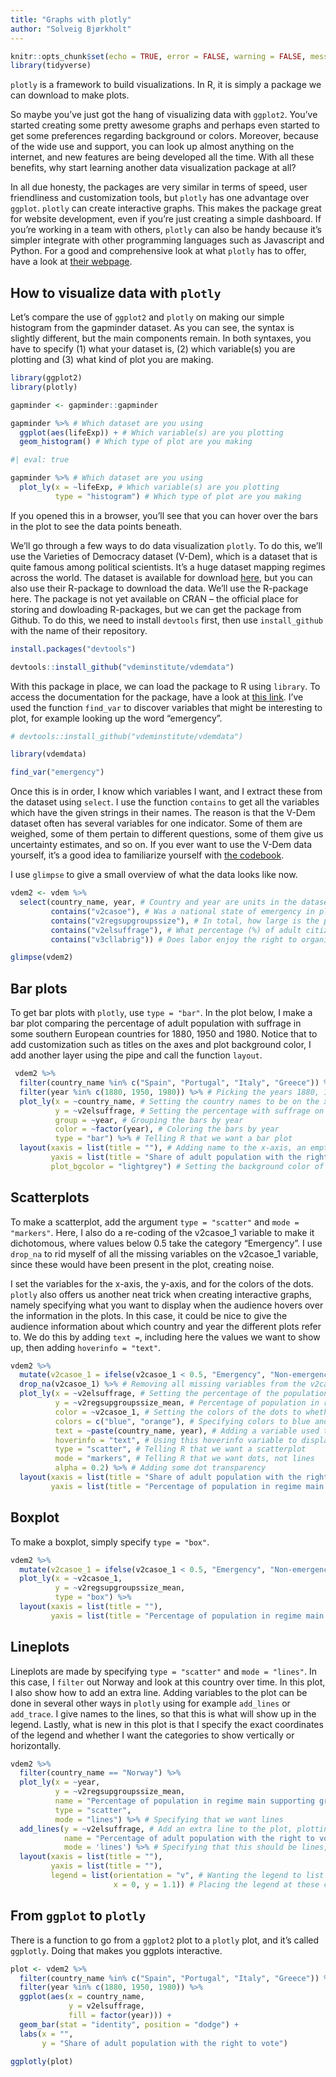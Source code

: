 ```yaml
---
title: "Graphs with plotly"
author: "Solveig Bjørkholt"
---
```


```r
knitr::opts_chunk$set(echo = TRUE, error = FALSE, warning = FALSE, message=FALSE)
library(tidyverse)
```


`plotly` is a framework to build visualizations. In R, it is simply a package we can download to make plots. 

So maybe you've just got the hang of visualizing data with `ggplot2`. You've started creating some pretty awesome graphs and perhaps even started to get some preferences regarding background or colors. Moreover, because of the wide use and support, you can look up almost anything on the internet, and new features are being developed all the time. With all these benefits, why start learning another data visualization package at all?

In all due honesty, the packages are very similar in terms of speed, user friendliness and customization tools, but `plotly` has one advantage over `ggplot`. `plotly` can create interactive graphs. This makes the package great for website development, even if you're just creating a simple dashboard. If you're working in a team with others, `plotly` can also be handy because it's simpler integrate with other programming languages such as Javascript and Python. For a good and comprehensive look at what `plotly` has to offer, have a look at [their webpage](https://plotly.com/r/). 


## How to visualize data with `plotly`

Let's compare the use of `ggplot2` and `plotly` on making our simple histogram from the gapminder dataset. As you can see, the syntax is slightly different, but the main components remain. In both syntaxes, you have to specify (1) what your dataset is, (2) which variable(s) you are plotting and (3) what kind of plot you are making. 

```r

library(ggplot2)
library(plotly)

gapminder <- gapminder::gapminder

gapminder %>% # Which dataset are you using
  ggplot(aes(lifeExp)) + # Which variable(s) are you plotting
  geom_histogram() # Which type of plot are you making

```

```r
#| eval: true

gapminder %>% # Which dataset are you using
  plot_ly(x = ~lifeExp, # Which variable(s) are you plotting
          type = "histogram") # Which type of plot are you making

```

If you opened this in a browser, you'll see that you can hover over the bars in the plot to see the data points beneath.

We'll go through a few ways to do data visualization `plotly`. To do this, we'll use the Varieties of Democracy dataset (V-Dem), which is a dataset that is quite famous among political scientists. It's a huge dataset mapping regimes across the world. The dataset is available for download [here](https://www.v-dem.net/vdemds.html), but you can also use their R-package to download the data. We'll use the R-package here. The package is not yet available on CRAN -- the official place for storing and dowloading R-packages, but we can get the package from Github. To do this, we need to install `devtools` first, then use `install_github` with the name of their repository.


```r

install.packages("devtools")

devtools::install_github("vdeminstitute/vdemdata")

```

With this package in place, we can load the package to R using `library`. To access the documentation for the package, have a look at [this link](https://github.com/vdeminstitute/vdemdata). I've used the function `find_var` to discover variables that might be interesting to plot, for example looking up the word "emergency".

```r
# devtools::install_github("vdeminstitute/vdemdata")

library(vdemdata)

```

```r

find_var("emergency")

```

Once this is in order, I know which variables I want, and I extract these from the dataset using `select`. I use the function `contains` to get all the variables which have the given strings in their names. The reason is that the V-Dem dataset often has several variables for one indicator. Some of them are weighed, some of them pertain to different questions, some of them give us uncertainty estimates, and so on. If you ever want to use the V-Dem data yourself, it's a good idea to familiarize yourself with [the codebook](https://www.v-dem.net/static/website/img/refs/codebookv111.pdf).

I use `glimpse` to give a small overview of what the data looks like now.

```r

vdem2 <- vdem %>% 
  select(country_name, year, # Country and year are units in the dataset, so I definitely need them
         contains("v2casoe"), # Was a national state of emergency in place at any point this year?
         contains("v2regsupgroupssize"), # In total, how large is the percentage share of the domestic adult (18+) population that belongs to the political regime’s supporting groups?
         contains("v2elsuffrage"), # What percentage (%) of adult citizens (as defined by statute) has the legal right to vote in national elections?
         contains("v3cllabrig")) # Does labor enjoy the right to organize freely and bargain collectively?

glimpse(vdem2)

```

## Bar plots

To get bar plots with `plotly`, use `type = "bar"`. In the plot below, I make a bar plot comparing the percentage of adult population with suffrage in some southern European countries for 1880, 1950 and 1980. Notice that to add customization such as titles on the axes and plot background color, I add another layer using the pipe and call the function `layout`. 

```r

 vdem2 %>%
  filter(country_name %in% c("Spain", "Portugal", "Italy", "Greece")) %>% # Picking the countries Spain, Portugal, Italy and Greece
  filter(year %in% c(1880, 1950, 1980)) %>% # Picking the years 1880, 1950 and 1980
  plot_ly(x = ~country_name, # Setting the country names to be on the x-axis
          y = ~v2elsuffrage, # Setting the percentage with suffrage on the y-axis
          group = ~year, # Grouping the bars by year
          color = ~factor(year), # Coloring the bars by year
          type = "bar") %>% # Telling R that we want a bar plot
  layout(xaxis = list(title = ""), # Adding name to the x-axis, an empty string "" gives no name
         yaxis = list(title = "Share of adult population with the right to vote"), # Adding name to y-axis
         plot_bgcolor = "lightgrey") # Setting the background color of the plot to light grey


```

## Scatterplots

To make a scatterplot, add the argument `type = "scatter"` and `mode = "markers"`. Here, I also do a re-coding of the v2casoe_1 variable to make it dichotomous, where values below 0.5 take the category "Emergency". I use `drop_na` to rid myself of all the missing variables on the v2casoe_1 variable, since these would have been present in the plot, creating noise.  

I set the variables for the x-axis, the y-axis, and for the colors of the dots. `plotly` also offers us another neat trick when creating interactive graphs, namely specifying what you want to display when the audience hovers over the information in the plots. In this case, it could be nice to give the audience information about which country and year the different plots refer to. We do this by adding `text = `, including here the values we want to show up, then adding `hoverinfo = "text"`.

```r

vdem2 %>%
  mutate(v2casoe_1 = ifelse(v2casoe_1 < 0.5, "Emergency", "Non-emergency")) %>% # Recoding the v2casoe_1 variable to become "Emergency" if the value is over 0.5 and "Non-emergency" if the value is below 0.5
  drop_na(v2casoe_1) %>% # Removing all missing variables from the v2casoe_1 variable
  plot_ly(x = ~v2elsuffrage, # Setting the percentage of the population with suffrage to x-axis
          y = ~v2regsupgroupssize_mean, # Percentage of population in regime main supporting group on y-axis
          color = ~v2casoe_1, # Setting the colors of the dots to whether there was an emergency
          colors = c("blue", "orange"), # Specifying colors to blue and orange
          text = ~paste(country_name, year), # Adding a variable used to hover over the dots, pasting together values from the country_name variable and year variable
          hoverinfo = "text", # Using this hoverinfo variable to display when hovering over dots
          type = "scatter", # Telling R that we want a scatterplot
          mode = "markers", # Telling R that we want dots, not lines
          alpha = 0.2) %>% # Adding some dot transparency
  layout(xaxis = list(title = "Share of adult population with the right to vote"),
         yaxis = list(title = "Percentage of population in regime main supporting group"))

```


## Boxplot

To make a boxplot, simply specify `type = "box"`.

```r

vdem2 %>%
  mutate(v2casoe_1 = ifelse(v2casoe_1 < 0.5, "Emergency", "Non-emergency")) %>%
  plot_ly(x = ~v2casoe_1,
          y = ~v2regsupgroupssize_mean,
          type = "box") %>%
  layout(xaxis = list(title = ""),
         yaxis = list(title = "Percentage of population in regime main supporting group"))

```

## Lineplots

Lineplots are made by specifying `type = "scatter"` and `mode = "lines"`. In this case, I `filter` out Norway and look at this country over time. In this plot, I also show how to add an extra line. Adding variables to the plot can be done in several other ways in `plotly` using for example `add_lines` or `add_trace`. I give names to the lines, so that this is what will show up in the legend. Lastly, what is new in this plot is that I specify the exact coordinates of the legend and whether I want the categories to show vertically or horizontally. 

```r

vdem2 %>%
  filter(country_name == "Norway") %>%
  plot_ly(x = ~year, 
          y = ~v2regsupgroupssize_mean, 
          name = "Percentage of population in regime main supporting group", # Giving name to the line being plotted
          type = "scatter", 
          mode = "lines") %>% # Specifying that we want lines 
  add_lines(y = ~v2elsuffrage, # Add an extra line to the plot, plotting the variable v2elsuffrage as well
            name = "Percentage of adult population with the right to vote", # Giving name to the second line being plotted
            mode = 'lines') %>% # Specifying that this should be lines, not markers (dots)
  layout(xaxis = list(title = ""), 
         yaxis = list(title = ""),
         legend = list(orientation = "v", # Wanting the legend to list the categories vertically ("v")
                       x = 0, y = 1.1)) # Placing the legend at these coordinates in the plot (play around to find the right customization)

```


## From `ggplot` to `plotly`

There is a function to go from a `ggplot2` plot to a `plotly` plot, and it's called `ggplotly`. Doing that makes you ggplots interactive.

```r

plot <- vdem2 %>%
  filter(country_name %in% c("Spain", "Portugal", "Italy", "Greece")) %>% 
  filter(year %in% c(1880, 1950, 1980)) %>% 
  ggplot(aes(x = country_name, 
             y = v2elsuffrage,
             fill = factor(year))) + 
  geom_bar(stat = "identity", position = "dodge") +
  labs(x = "",
       y = "Share of adult population with the right to vote")

ggplotly(plot)

```
